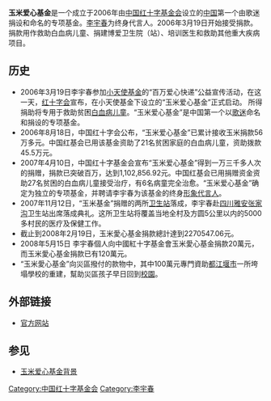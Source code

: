 {{Multiple issues|
{{nofootnotes|time=2011-05-13T05:32:04+00:00}}
{{Refimprove|time=2020-10-09T11:40:31+00:00}}
{{advert|time=2011-05-13T09:42:15+00:00}}
}}
'''玉米爱心基金'''是一个成立于2006年由[[中国红十字基金会|中国红十字基金会]]设立的[[中华人民共和国|中国]]第一个由歌迷捐设和命名的专项基金。[[李宇春|李宇春]]为终身代言人。2006年3月19日开始接受捐款。捐款用作救助白血病儿童、捐建博爱卫生院（站）、培训医生和救助其他重大疾病项目。

== 历史 ==
*2006年3月19日李宇春参加[[小天使基金|小天使基金]]的“百万爱心快递”公益宣传活动，在这一天，[[红十字会|红十字会]]宣布，在小天使基金下设立的“玉米爱心基金”正式启动。 所得捐助将专用于救助贫困[[白血病|白血病]][[儿童|儿童]]。“玉米爱心基金”是中国第一个以[[歌迷|歌迷]]命名和捐设的专项基金。
*2006年8月18日，中国红十字会公布，“玉米爱心基金”已累计接收玉米捐款56万多元。中国红基会已用该基金资助了21名贫困家庭的白血病儿童，资助拨款45.5万元。
*2007年4月10日，中国红十字基金会宣布“玉米爱心基金”得到一万三千多人次的捐赠，捐款已突破百万，达到1,102,856.92元。中国红基会已用捐赠资金资助27名贫困的白血病儿童接受治疗，有6名病童完全治愈。“玉米爱心基金”确定为独立的专项基金，并聘请李宇春为该基金的终身[[形象代言人|形象代言人]]。
*2007年11月12日，“玉米基金”捐赠的两所[[卫生站|卫生站]]落成，李宇春赴[[四川|四川]][[雅安|雅安]][[张家沟|张家沟]]卫生站出席落成典礼。这所卫生站将覆盖当地全村及方圆5公里以内的5000多村民的医疗及保健工作。
*截止到2008年2月19日，玉米愛心基金捐款總計達到2270547.06元。
*2008年5月15日 李宇春個人向中國紅十字基金會玉米愛心基金捐款20萬元，而玉米愛心基金捐款已有120萬元。
*“玉米愛心基金”向災區撥付的款物中，其中100萬元專門資助[[都江堰市|都江堰市]]一所垮塌學校的重建，幫助災區孩子早日回到[[校園|校園]]。

==外部链接==
*[http://www.crcf.org.cn/gb/yumi/yumi.asp 官方网站] {{Wayback|url=http://www.crcf.org.cn/gb/yumi/yumi.asp |date=20090322040136 }}

==参见==
*[http://www.crcf.org.cn/sys/html/lm_57/2007-08-17/175209.htm 玉米爱心基金背景] {{Wayback|url=http://www.crcf.org.cn/sys/html/lm_57/2007-08-17/175209.htm |date=20090522231816 }}

[[Category:中国红十字基金会|Category:中国红十字基金会]]
[[Category:李宇春|Category:李宇春]]